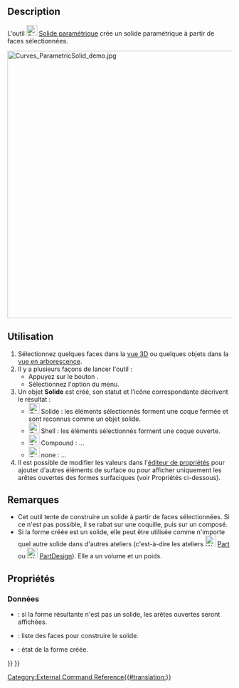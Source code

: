 <languages/>

{{Docnav/fr
|[[Curves_ExtractSubshape/fr|Copie simple]]
|[[Curves_PasteSVG/fr|Coller une image SVG]]
|[[Curves_Workbench/fr|Atelier Curves]]
|IconL=Curves_ExtractSubshape.svg
|IconR=Curves_PasteSVG.svg
|IconC=Curves_workbench_icon.svg
}}

{{GuiCommand/fr
|Name=Curves ParametricSolid
|Name/fr=Curves Solide paramétrique
|MenuLocation=Misc. → Parametric solid
|Workbenches=[[Curves_Workbench/fr|Curves]]
}}

==Description==

L'outil [[Image:Curves_ParametricSolid.svg|24px]] [[Curves_ParametricSolid/fr|Solide paramétrique]] crée un solide paramétrique à partir de faces sélectionnées.

[[File:Curves_ParametricSolid_demo.jpg|600px]]
{{Caption|Une forme en aile composée de 4 faces avant (à gauche) et d'un seul solide après l'application de cet outil (à droite)}}

<span id="Usage"></span>
==Utilisation==

# Sélectionnez quelques faces dans la [[3D_view/fr|vue 3D]] ou quelques objets dans la [[Tree_view/fr|vue en arborescence]].
# Il y a plusieurs façons de lancer l'outil : 
#* Appuyez sur le bouton {{Button|[[Image:Curves_ParametricSolid.svg|16px]] [[Curves_ParametricSolid/fr|Parametric solid]]}}.
#* Sélectionnez l'option {{MenuCommand|Misc. → [[Image:Curves_ParametricSolid.svg|16px]] Parametric solid}} du menu.
# Un objet '''Solide''' est créé, son statut et l'icône correspondante décrivent le résultat :
#* [[Image:Curves_ParametricSolidStatus01.svg|24px]] Solide : les éléments sélectionnés forment une coque fermée et sont reconnus comme un objet solide.
#* [[Image:Curves_ParametricSolidStatus02.svg|24px]] Shell : les éléments sélectionnés forment une coque ouverte.
#* [[Image:Curves_ParametricSolidStatus03.svg|24px]] Compound : ...
#* [[Image:Curves_ParametricSolidStatus04.svg|24px]] none : ...
# Il est possible de modifier les valeurs dans l'[[Property_editor/fr|éditeur de propriétés]] pour ajouter d'autres éléments de surface ou pour afficher uniquement les arêtes ouvertes des formes surfaciques (voir Propriétés ci-dessous).

<span id="Notes"></span>
==Remarques==

* Cet outil tente de construire un solide à partir de faces sélectionnées. Si ce n'est pas possible, il se rabat sur une coquille, puis sur un composé.
* Si la forme créée est un solide, elle peut être utilisée comme n'importe quel autre solide dans d'autres ateliers (c'est-à-dire les ateliers [[Image:Workbench_Part.svg|24px]] [[Part_Workbench/fr|Part]] ou [[Image:Workbench_PartDesign.svg|24px]] [[PartDesign_Workbench/fr|PartDesign]]). Elle a un volume et un poids.

<span id="Properties"></span>
==Propriétés==

<span id="Data"></span>
===Données===

{{TitleProperty|Debug}}

* {{PropertyData|ShowOpenEdges|Bool}} : si la forme résultante n'est pas un solide, les arêtes ouvertes seront affichées.

{{TitleProperty|Solid}}

* {{PropertyData|Faces|LinkSubList}} : liste des faces pour construire le solide.
* {{PropertyData|ShapeStatus|String|ReadOnly}} : état de la forme créée.


{{Docnav/fr
|[[Curves_ExtractSubshape/fr|Copie simple]]
|[[Curves_PasteSVG/fr|Coller une image SVG]]
|[[Curves_Workbench/fr|Atelier Curves]]
|IconL=Curves_ExtractSubshape.svg
|IconR=Curves_PasteSVG.svg
|IconC=Curves_workbench_icon.svg
}}

{{Curves Tools navi{{#translation:}}}}
{{Userdocnavi{{#translation:}}}}
[[Category:External Command Reference{{#translation:}}]]